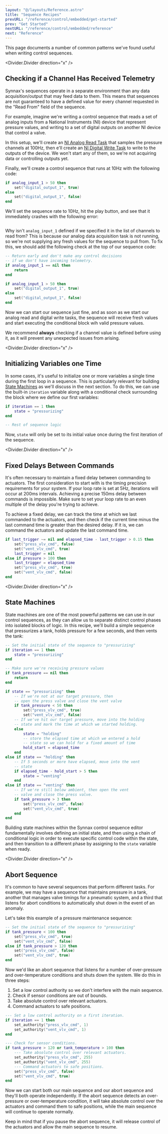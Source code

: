 ```yaml
---
layout: "@/layouts/Reference.astro"
title: "Sequence Recipes"
prevURL: "/reference/control/embedded/get-started"
prev: "Get Started"
nextURL: "/reference/control/embedded/reference"
next: "Reference"
---
```



This page documents a number of common patterns we've found useful when writing control
sequences.

<Divider.Divider direction="x" />

## Checking if a Channel Has Received Telemetry

Synnax's sequences operate in a separate environment than any data acquisition/output
that may feed data to them. This means that sequences are not guaranteed to have a
defined value for every channel requested in the "Read From" field of the sequence.

For example, imagine we're writing a control sequence that reads a set of analog
inputs from a National Instruments (NI) device that represent pressure values, and
writing to a set of digital outputs on another NI device that control a valve.

In this setup, we'll create an [NI Analog Read Task]() that samples the pressure
channels at 100Hz, then e'll create an [NI Digital Write Task]() to write to the
outputs of the device. We won't start any of them, so we're not acquiring data
or controlling outputs yet.

Finally, we'll create a control sequence that runs at 10Hz with the following code:

```lua
if analog_input_1 > 50 then
    set("digital_output_1", true)
else
    set("digital_output_1", false)
end
```

We'll set the sequence rate to 10Hz, hit the play button, and see that it immediately
crashes with the following error:

```

```

Why isn't `analog_input_1` defined if we specified it in the list of channels to read
from? This is because our analog data acquisition task is not running, so we're not
supplying any fresh values for the sequence to pull from. To fix this, we should add
the following check at the top of our sequence code:

```lua
-- Return early and don't make any control decisions
-- if we don't have incoming telemetry.
if analog_input_1 == nil then
    return
end

if analog_input_1 > 50 then
    set("digital_output_1", true)
else
    set("digital_output_1", false)
end
```

Now we can start our sequence just fine, and as soon as we start our analog read and
digital write tasks, the sequence will receive fresh values and start executing the
conditional block wih valid pressure values.

We recommend **always** checking if a channel value is defined before using it, as
it will prevent any unexpected issues from arising.

<Divider.Divider direction="x" />

## Initializing Variables one Time

In some cases, it's useful to initialize one or more variables a single time during
the first loop in a sequence. This is particularly relevant for building [State
Machines]() as we'll discuss in the next section. To do this, we can use the
built-in `iteration` variable along with a conditional check surrounding the block
where we define our first variables:

```lua
if iteration == 1 then
    state = "pressurizing"
end

-- Rest of sequence logic
```

Now, `state` will only be set to its initial value once during the first iteration
of the sequence.

<Divider.Divider direction="x" />

## Fixed Delays Between Commands

It's often necessary to maintain a fixed delay between commanding to actuators. The
first consideration to start with is the timing precision requirements for your system.
If your loop rate is set at 5Hz, iterations will occur at 200ms intervals. Achieving
a precise 150ms delay between commands is impossible. Make sure to set your loop rate
to an even multiple of the delay you're trying to achieve.

To achieve a fixed delay, we can track the time at which we last commanded to the
actuators, and then check if the current time minus the last command time is greater
than the desired delay. If it is, we can command the actuators and update the last
command time.

```lua
if last_trigger ~= nil and elapsed_time - last_trigger > 0.15 then
    set("press_vlv_cmd", false)
    set("vent_vlv_cmd", true)
    last_trigger = nil
else if pressure > 100 then
    last_trigger = elapsed_time
    set("press_vlv_cmd", true)
    set("vent_vlv_cmd", false)
end
```

<Divider.Divider direction="x" />

## State Machines

State machines are one of the most powerful patterns we can use in our control
sequences, as they can allow us to separate distinct control phases into isolated
blocks of logic. In this recipe, we'll build a simple sequence that pressurizes a tank,
holds pressure for a few seconds, and then vents the tank:

```lua
-- Set the initial state of the sequence to "pressurizing"
if iteration == 1 then
    state = "pressurizing"
end

-- Make sure we're receiving pressure values
if tank_pressure == nil then
    return
end

if state == "pressurizing" then
    -- If we're not at our target pressure, then
    -- open the press valve and close the vent valve
    if tank_pressure < 50 then
        set("press_vlv_cmd", true)
        set("vent_vlv_cmd", false)
    -- If we've hit our target pressure, move into the holding
    -- state and mark the time at which we started holding.
    else
        state = "holding"
        -- store the elapsed time at which we entered a hold
        -- state so we can hold for a fixed amount of time
        hold_start = elapsed_time
    end
else if state == "holding" then
    -- If 5 seconds or more have elapsed, move into the vent
    -- state
    if elapsed_time - hold_start > 5 then
        state = "venting"
    end
else if state == "venting" then
    -- If we're still below ambient, then open the vent
    -- valve and close the press valve.
    if tank_pressure > 3 then
        set("press_vlv_cmd", false)
        set("vent_vlv_cmd", true)
    end
end
```

Building state machines within the Synnax control sequence editor fundamentally
involves defining an initial state, and then using a chain of conditional logic in
order to execute specific control code within the state, and then transition to a
different phase by assigning to the `state` variable when ready.

<Divider.Divider direction="x" />

## Abort Sequence

It's common to have several sequences that perform different tasks. For example, we may
have a sequence that maintains pressure in a tank, another that manages valve timings
for a pneumatic system, and a third that listens for abort conditions to automatically
shut down in the event of an anomaly.

Let's take this example of a pressure maintenance sequence:

```lua
-- Set the initial state of the sequence to "pressurizing"
if tank_pressure < 100 then
    set("press_vlv_cmd", true)
    set("vent_vlv_cmd", false)
else if tank_pressure > 120 then
    set("press_vlv_cmd", false)
    set("vent_vlv_cmd", true)
end
```

Now we'd like an abort sequence that listens for a number of over-pressure and
over-temperature conditions and shuts down the system. We do this in three steps:

1. Set a low control authority so we don't interfere with the main sequence.
2. Check if sensor conditions are out of bounds.
3. Take absolute control over relevant actuators.
4. Command actuators to safe positions.

```lua
--- Set a low control authority on a first iteration.
if iteration == 1 then
    set_authority("press_vlv_cmd", 1)
    set_authority("vent_vlv_cmd", 1)
end

--- Check for sensor conditions.
if tank_pressure > 120 or tank_temperature > 100 then
    --- Take absolute control over relevant actuators.
    set_authority("press_vlv_cmd", 255)
    set_authority("vent_vlv_cmd", 255)
    --- Command actuators to safe positions.
    set("press_vlv_cmd", false)
    set("vent_vlv_cmd", true)
end
```

Now we can start both our main sequence and our abort sequence and they'll both operate
independently. If the abort sequence detects an over-pressure or over-temperature
condition, it will take absolute control over the actuators and command them to safe
positions, while the main sequence will continue to operate normally.

Keep in mind that if you pause the abort sequence, it will release control of the
actuators and allow the main sequence to resume.
